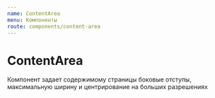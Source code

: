 ```yaml
---
name: ContentArea
menu: Компоненты
route: components/content-area
---
```



# ContentArea

Компонент задает содержимому страницы боковые отступы,
максимальную ширину и центрирование на больших разрешениях

<ImportExample name="ContentArea" />

<DoczTabs>
    <Example />
    <Props of={ContentArea} />
</DoczTabs>
